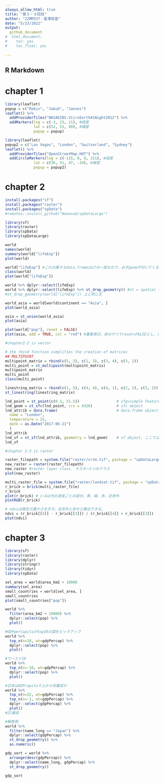 ```yaml
---
always_allow_html: true
title: "第５・６回目"
author: "22MM337：星澤知宙"
date: "5/23/2022"
output:
  github_document
#  html_document:
#    toc: yes
#    toc_float: yes
    
---
```


## R Markdown

# chapter 1
```r
library(leaflet)
popup = c("Robin", "Jakub", "Jannes")
leaflet() %>%
  addProviderTiles("NASAGIBS.ViirsEarthAtNight2012") %>%
  addMarkers(lng = c(-3, 23, 11), #経度
             lat = c(52, 53, 49), #緯度
             popup = popup)

library(leaflet)
popup2 = c("Las Vegas", "London", "Switzerland", "Sydney")
leaflet() %>%
  addProviderTiles("OpenStreetMap.HOT") %>%
  addCircleMarkers(lng = c(-115, 0, 9, 151), #経度
             lat = c(36, 51, 47, -34), #緯度
             popup = popup2)
```

# chapter 2
```r
install.packages("sf")
install.packages("raster")
install.packages("spData")
#remotes::install_github("Nowosad/spDataLarge")

library(sf)
library(raster)
library(spData)
library(spDataLarge)
```

```r
world
names(world)
summary(world["lifeExp"])
plot(world)
```

```r
world["lifeExp"] #これの属するdata.frameはsfの一部なので、必ずgeomが付いてくる
class(world)
plot(world["lifeExp"])

world %>% dplyr::select(lifeExp)
world %>% dplyr::select(lifeExp) %>% st_drop_geometry() #st = spatial type
#st_drop_geometry(world["lifeExp"]) 上と同じ文
```

```r
world_asia = world[world$continent == "Asia", ]
plot(world_asia)

asia = st_union(world_asia)
plot(asia)

plot(world["pop"], reset = FALSE)
plot(asia, add = TRUE, col = "red") #重畳表示。前のやつでreset=FALSEとし、次のでadd=TRUEとする。動かない。
```

```r
#chapter2-2 is vector

# the rbind function simplifies the creation of matrices
## MULTIPOINT
multipoint_matrix = rbind(c(5, 2), c(1, 3), c(3, 4), c(3, 2))
multi_point = st_multipoint(multipoint_matrix)
multipoint_matrix
multi_point
class(multi_point)

linestring_matrix = rbind(c(1, 5), c(4, 4), c(4, 1), c(2, 2), c(3, 2))
st_linestring(linestring_matrix)
```

```r
lnd_point = st_point(c(0.1, 51.5))                 # sfg=simple feature geometry  object
lnd_geom = st_sfc(lnd_point, crs = 4326)           # sfc object
lnd_attrib = data.frame(                           # data.frame object
  name = "London",
  temperature = 25,
  date = as.Date("2017-06-21")
  )
lnd_attrib
lnd_sf = st_sf(lnd_attrib, geometry = lnd_geom)    # sf object, ここでようやく使えるデータになる
lnd_sf
```

```r
#chapter 2-3 is raster

raster_filepath = system.file("raster/srtm.tif", package = "spDataLarge") #spDataパッケージのデータの読み出し
new_raster = raster(raster_filepath)
new_raster #raster layer class. ラスター1つのクラス
plot(new_raster)
```

```r
multi_raster_file = system.file("raster/landsat.tif", package = "spDataLarge")
r_brick = brick(multi_raster_file)
r_brick
plot(r_brick) # 1~4は光の波長ごとの成分。青、緑、赤、近赤外
plotRGB(r_brick)
```

```r
# ndviは植生の豊かさを示す。近赤外と赤から算出できる。
ndvi = (r_brick[[4]] - r_brick[[3]]) / (r_brick[[4]] + r_brick[[3]])
plot(ndvi)
```


# chapter 3
```r
library(sf)
library(raster)
library(dplyr)
library(stringr)
library(tidyr)
library(spData)
```

```r
sel_area = world$area_km2 < 10000
summary(sel_area)
small_countries = world[sel_area, ]
small_countries
plot(small_countries["pop"])

world %>%
  filter(area_km2 < 10000) %>%
  dplyr::select(pop) %>%
  plot()
```

```r
#GDPperCapitaがtop10の国をピックアップ
world %>%
  top_n(n=10, wt=gdpPercap) %>%
  dplyr::select(pop) %>%
  plot()

#ワースト10
world %>%
  top_n(n=-10, wt=gdpPercap) %>%
  dplyr::select(pop) %>%
  plot()

#日本はGDPcapitaで上から何番目か
world %>%
  top_n(n=22, wt=gdpPercap) %>%
  top_n(n=-1, wt=gdpPercap) %>%
  dplyr::select(gdpPercap) %>%
  plot()
#22番目

#解答例
world %>%
  filter(name_long == "Japan") %>%
  dplyr::select(gdpPercap) %>%
  st_drop_geometry() %>%
  as.numeric()

gdp_sort = world %>%
  arrange(desc(gdpPercap)) %>%
  dplyr::select(name_long, gdpPercap) %>%
  st_drop_geometry()

gdp_sort
```
